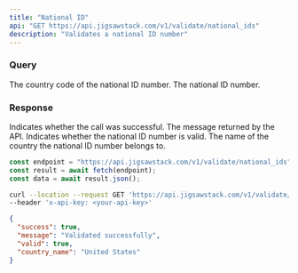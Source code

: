 ```yaml
---
title: "National ID"
api: "GET https://api.jigsawstack.com/v1/validate/national_ids"
description: "Validates a national ID number"
---
```


### Query

<ParamField query="country_code" type="string" required>
  The country code of the national ID number.
</ParamField>

<ParamField query="id_number" type="string" required>
  The national ID number.
</ParamField>

<Snippet file="header.mdx" />

### Response

<ResponseField name="success" type="boolean">
  Indicates whether the call was successful.
</ResponseField>

<ResponseField name="message" type="string">
  The message returned by the API.
</ResponseField>

<ResponseField name="valid" type="boolean">
  Indicates whether the national ID number is valid.
</ResponseField>

<ResponseField name="country_name" type="string">
  The name of the country the national ID number belongs to.
</ResponseField>

<RequestExample>

```javascript Node.js
const endpoint = "https://api.jigsawstack.com/v1/validate/national_ids";
const result = await fetch(endpoint);
const data = await result.json();
```

```bash cURL
curl --location --request GET 'https://api.jigsawstack.com/v1/validate/national_ids' \
--header 'x-api-key: <your-api-key>'
```

</RequestExample>

<ResponseExample>

```json Response
{
  "success": true,
  "message": "Validated successfully",
  "valid": true,
  "country_name": "United States"
}
```

</ResponseExample>
